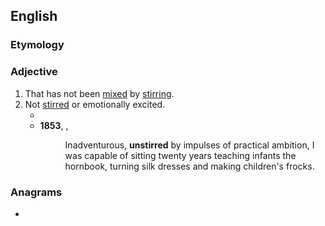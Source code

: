 ==English==

===Etymology===
{{prefix|en|un|stirred}}

===Adjective===
{{en-adj}}

# That has not been [[mixed]] by [[stir]]ring.
# Not [[stirred]] or emotionally excited.
#* {{quote-book|en|year=1834|author={{w|Letitia Elizabeth Landon}}|title=Francesca Carrara|volume=2|page=74|text=Who, in after years, could supply a mother's place to the bereaved child, in whom affection's sweetest fountain must remain for ever '''unstirred'''?}}
#* '''1853''', {{w|Charlotte Brontë}}, ''{{w|Villette (novel)|Villette}}''
#*: Inadventurous, '''unstirred''' by impulses of practical ambition, I was capable of sitting twenty years teaching infants the hornbook, turning silk dresses and making children's frocks.

===Anagrams===
* {{anagrams|en|a=deinrrstu|intruders|nutriders}}